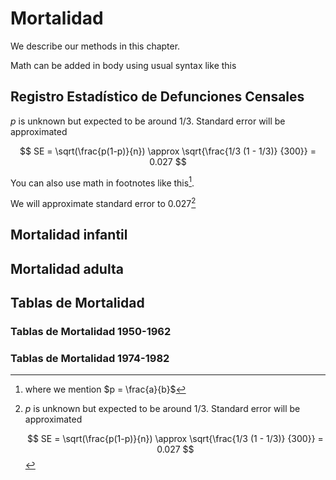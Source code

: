 # Mortalidad

We describe our methods in this chapter.

Math can be added in body using usual syntax like this 

## Registro Estadístico de Defunciones Censales

$p$ is unknown but expected to be around 1/3. Standard error will be approximated

$$
SE = \sqrt(\frac{p(1-p)}{n}) \approx \sqrt{\frac{1/3 (1 - 1/3)} {300}} = 0.027
$$

You can also use math in footnotes like this^[where we mention $p = \frac{a}{b}$].

We will approximate standard error to 0.027[^longnote]

[^longnote]: $p$ is unknown but expected to be around 1/3. Standard error will be approximated

    $$
    SE = \sqrt(\frac{p(1-p)}{n}) \approx \sqrt{\frac{1/3 (1 - 1/3)} {300}} = 0.027
    $$

## Mortalidad infantil


## Mortalidad adulta


## Tablas de Mortalidad


### Tablas de Mortalidad 1950-1962

### Tablas de Mortalidad 1974-1982


